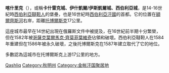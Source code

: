 {{unreferenced|time=2015-10-23T01:23:10+00:00}}
'''喀什里克'''（{{lang-ru|'''Кашлык'''}}），或稱'''卡什雷克城、伊什凱爾/伊斯凱爾城、西伯利亞城'''，是14-16世紀時[[西伯利亞韃靼人|西伯利亞韃靼人]]的堡壘，也是16世紀時[[西伯利亞汗國|西伯利亞汗國]]的首都。它的位置在[[額爾齊斯河|額爾齊斯河]]右岸，距離[[托博爾斯克|托博爾斯克]]17公里。

這座城市最早在14世紀出現在俄羅斯文件中被提及，在16世紀前半期十分繁榮，但在1582年被[[哥薩克|哥薩克]][[葉爾馬克·齊莫菲葉維奇|葉爾馬克·齊莫菲葉維奇]]佔領和破壞。西伯利亞韃靼人在1584年重建但在1586年被永久破壞，之後托博爾斯克在1587年建立取代了它的地位。

多數認為這城市在托博爾斯克上游17公里的地方。

[[Category:已不存在的俄罗斯城市|Qashliq]]
[[Category:秋明州|Category:秋明州]]
[[Category:金帐汗国聚居地|Category:金帐汗国聚居地]]